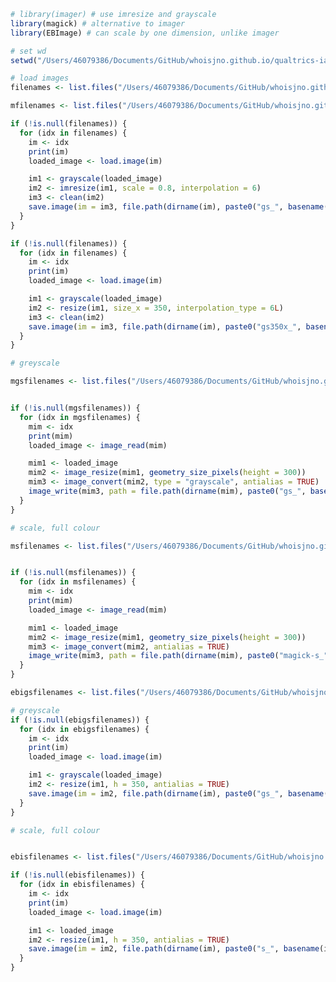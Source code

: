 ```r
# library(imager) # use imresize and grayscale
library(magick) # alternative to imager
library(EBImage) # can scale by one dimension, unlike imager
```

```r
# set wd
setwd("/Users/46079386/Documents/GitHub/whoisjno.github.io/qualtrics-iat")

# load images
filenames <- list.files("/Users/46079386/Documents/GitHub/whoisjno.github.io/qualtrics-iat/scaled-images", pattern="*.jpg", full.names = TRUE)

mfilenames <- list.files("/Users/46079386/Documents/GitHub/whoisjno.github.io/qualtrics-iat/magick-greyscaled-images", pattern="*.jpg", full.names = TRUE)


```

```r

if (!is.null(filenames)) {
  for (idx in filenames) {
    im <- idx
    print(im)
    loaded_image <- load.image(im)

    im1 <- grayscale(loaded_image)
    im2 <- imresize(im1, scale = 0.8, interpolation = 6)
    im3 <- clean(im2)
    save.image(im = im3, file.path(dirname(im), paste0("gs_", basename(im))))
  }
}

if (!is.null(filenames)) {
  for (idx in filenames) {
    im <- idx
    print(im)
    loaded_image <- load.image(im)

    im1 <- grayscale(loaded_image)
    im2 <- resize(im1, size_x = 350, interpolation_type = 6L)
    im3 <- clean(im2)
    save.image(im = im3, file.path(dirname(im), paste0("gs350x_", basename(im))))
  }
}

```

```r

# greyscale

mgsfilenames <- list.files("/Users/46079386/Documents/GitHub/whoisjno.github.io/qualtrics-iat/images", pattern="*.jpg", full.names = TRUE)


if (!is.null(mgsfilenames)) {
  for (idx in mgsfilenames) {
    mim <- idx
    print(mim)
    loaded_image <- image_read(mim)

    mim1 <- loaded_image
    mim2 <- image_resize(mim1, geometry_size_pixels(height = 300))
    mim3 <- image_convert(mim2, type = "grayscale", antialias = TRUE)
    image_write(mim3, path = file.path(dirname(mim), paste0("gs_", basename(mim))))
  }
}

# scale, full colour

msfilenames <- list.files("/Users/46079386/Documents/GitHub/whoisjno.github.io/qualtrics-iat/magick-scaled-images", pattern="*.jpg", full.names = TRUE)


if (!is.null(msfilenames)) {
  for (idx in msfilenames) {
    mim <- idx
    print(mim)
    loaded_image <- image_read(mim)

    mim1 <- loaded_image
    mim2 <- image_resize(mim1, geometry_size_pixels(height = 300))
    mim3 <- image_convert(mim2, antialias = TRUE)
    image_write(mim3, path = file.path(dirname(mim), paste0("magick-s_", basename(mim))))
  }
}
```

```r

ebigsfilenames <- list.files("/Users/46079386/Documents/GitHub/whoisjno.github.io/qualtrics-iat/ebi-greyscaled-images", pattern="*.jpg", full.names = TRUE)

# greyscale
if (!is.null(ebigsfilenames)) {
  for (idx in ebigsfilenames) {
    im <- idx
    print(im)
    loaded_image <- load.image(im)

    im1 <- grayscale(loaded_image)
    im2 <- resize(im1, h = 350, antialias = TRUE)
    save.image(im = im2, file.path(dirname(im), paste0("gs_", basename(im))))
  }
}

# scale, full colour


ebisfilenames <- list.files("/Users/46079386/Documents/GitHub/whoisjno.github.io/qualtrics-iat/ebi-scaled-images", pattern="*.jpg", full.names = TRUE)

if (!is.null(ebisfilenames)) {
  for (idx in ebisfilenames) {
    im <- idx
    print(im)
    loaded_image <- load.image(im)

    im1 <- loaded_image
    im2 <- resize(im1, h = 350, antialias = TRUE)
    save.image(im = im2, file.path(dirname(im), paste0("s_", basename(im))))
  }
}
```

